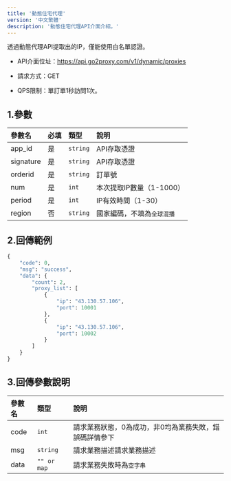 ```yaml
---
title: '動態住宅代理'
version: '中文繁體'
description: '動態住宅代理API介面介紹。'
---
```


<Note>透過動態代理API提取出的IP，僅能使用白名單認證。</Note>

* API介面位址：https://api.go2proxy.com/v1/dynamic/proxies

* 請求方式：GET

* QPS限制：單訂單1秒訪問1次。

## 1.參數

| 參數名       | 必填 | 類型       | 說明             |
| :-------- | :- | :------- | :------------- |
| app\_id   | 是  | `string` | API存取憑證        |
| signature | 是  | `string` | API存取憑證        |
| orderid   | 是  | `string` | 訂單號            |
| num       | 是  | `int`    | 本次提取IP數量（1-1000）    |
| period    | 是  | `int`    | IP有效時間（1-30）      |
| region    | 否  | `string` | 國家編碼，不填為`全球混播` |

## 2.回傳範例

```python 程式碼範例
{
    "code": 0,
    "msg": "success",
    "data": {
        "count": 2,
        "proxy_list": [
            {
                "ip": "43.130.57.106",
                "port": 10001
            },
            {
                "ip": "43.130.57.106",
                "port": 10002
            }
        ]
    }
}
```

## 3.回傳參數說明

| 參數名  | 類型          | 說明                           |
| :--- | :---------- | :--------------------------- |
| code | `int`       | 請求業務狀態，0為成功，非0均為業務失敗，錯誤碼詳情參下 |
| msg  | `string`    | 請求業務描述請求業務描述                 |
| data | `"" or map` | 請求業務失敗時為`空字串`                |